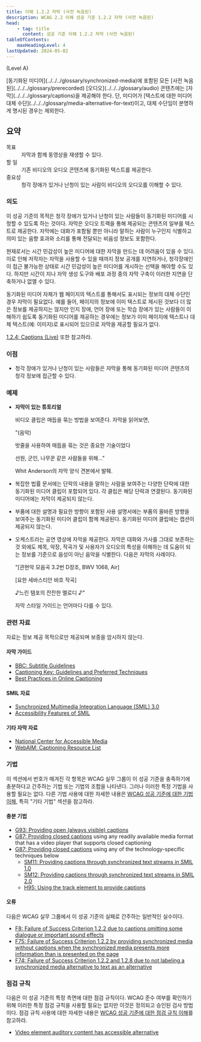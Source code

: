 ```yaml
---
title: 이해 1.2.2 자막 (사전 녹음된)
description: WCAG 2.2 이해 성공 기준 1.2.2 자막 (사전 녹음된)
head:
    - tag: title
      content: 성공 기준 이해 1.2.2 자막 (사전 녹음된)
tableOfContents:
    maxHeadingLevel: 4
lastUpdated: 2024-05-02
---
```



(Level A)

<Card title="성공 기준(SC)">
[동기화된 미디어](../../../glossary/synchronized-media)에 포함된 모든 [사전 녹음된](../../../glossary/prerecorded) [오디오](../../../glossary/audio) 콘텐츠에는 [자막](../../../glossary/captions)을 제공해야 한다. 단, 미디어가 [텍스트에 대한 미디어 대체 수단](../../../glossary/media-alternative-for-text)이고, 대체 수단임이 분명하게 명시된 경우는 제외한다.
</Card>

## 요약

<dl>
<dt>목표</dt>
<dd>자막과 함께 동영상을 재생할 수 있다.</dd>
<dt>할 일</dt>
<dd>기존 비디오의 오디오 콘텐츠에 동기화된 텍스트를 제공한다.</dd>
<dt>중요성</dt>
<dd>청각 장애가 있거나 난청이 있는 사람이 비디오의 오디오를 이해할 수 있다.</dd>
</dl>

### 의도

이 성공 기준의 목적은 청각 장애가 있거나 난청이 있는 사람들이 동기화된 미디어를 시청할 수 있도록 하는 것이다. 자막은 오디오 트랙을 통해 제공되는 콘텐츠의 일부를 텍스트로 제공한다. 자막에는 대화가 포함될 뿐만 아니라 말하는 사람이 누구인지 식별하고 의미 있는 음향 효과와 소리를 통해 전달되는 비음성 정보도 포함한다.

현재로서는 시간 민감성이 높은 미디어에 대한 자막을 만드는 데 어려움이 있을 수 있다. 이로 인해 저작자는 자막을 사용할 수 있을 때까지 정보 공개를 지연하거나, 청각장애인이 접근 불가능한 상태로 시간 민감성이 높은 미디어를 게시하는 선택을 해야할 수도 있다. 하지만 시간이 지나 자막 생성 도구와 배포 과정 중의 자막 구축이 이러한 지연을 단축하거나 없앨 수 있다.

동기화된 미디어 자체가 웹 페이지의 텍스트를 통해서도 표시되는 정보의 대체 수단인 경우 자막이 필요없다. 예를 들어, 페이지의 정보에 이미 텍스트로 제시된 것보다 더 많은 정보를 제공하지는 않지만 인지 장애, 언어 장애 또는 학습 장애가 있는 사람들이 이해하기 쉽도록 동기화된 미디어를 제공하는 경우에는 정보가 이미 페이지에 텍스트나 대체 텍스트(예: 이미지)로 표시되어 있으므로 자막을 제공할 필요가 없다.

[1.2.4: Captions (Live)](../captions-live) 또한 참고하라.

### 이점

*   청각 장애가 있거나 난청이 있는 사람들은 자막을 통해 동기화된 미디어 콘텐츠의 청각 정보에 접근할 수 있다.

### 예제

*   **자막이 있는 튜토리얼**
    
    비디오 클립은 매듭을 묶는 방법을 보여준다. 자막을 읽어보면,
    
    "(음악)
    
    밧줄을 사용하여 매듭을 묶는 것은 중요한 기술이었다
    
    선원, 군인, 나무꾼 같은 사람들을 위해..."
    
    Whit Anderson의 자막 양식 견본에서 발췌.
    
*   복잡한 법률 문서에는 단락의 내용을 말하는 사람을 보여주는 다양한 단락에 대한 동기화된 미디어 클립이 포함되어 있다. 각 클립은 해당 단락과 연결된다. 동기화된 미디어에는 자막이 제공되지 않는다.
*   부품에 대한 설명과 필요한 방향이 포함된 사용 설명서에는 부품의 올바른 방향을 보여주는 동기화된 미디어 클립이 함께 제공된다. 동기화된 미디어 클립에는 캡션이 제공되지 않는다.
*   오케스트라는 공연 영상에 자막을 제공한다. 자막은 대화와 가사를 그대로 보존하는 것 외에도 제목, 악장, 작곡가 및 사용자가 오디오의 특성을 이해하는 데 도움이 되는 정보를 기준으로 음성이 아닌 음악을 식별한다. 다음은 자막의 사례이다.

    "\[관현악 모음곡 3.2번 D장조, BWV 1068, Air\]

    \[요한 세바스티안 바흐 작곡\]

    ♪느린 템포의 잔잔한 멜로디 ♪"

    <Card title="참고">
    자막 스타일 가이드는 언어마다 다를 수 있다.
    </Card>

### 관련 자료

자료는 정보 제공 목적으로만 제공되며 보증을 암시하지 않는다.

#### 자막 가이드

*   [BBC: Subtitle Guidelines](https://www.bbc.co.uk/accessibility/forproducts/guides/subtitles/)
*   [Captioning Key: Guidelines and Preferred Techniques](https://dcmp.org/learn/captioningkey)
*   [Best Practices in Online Captioning](https://joeclark.org/access/captioning/bpoc/)

#### SMIL 자료

*   [Synchronized Multimedia Integration Language (SMIL) 3.0](https://www.w3.org/TR/SMIL/)
*   [Accessibility Features of SMIL](https://www.w3.org/TR/SMIL-access/)

#### 기타 자막 자료

*   [National Center for Accessible Media](https://www.wgbh.org/foundation/what-we-do/ncam)
*   [WebAIM: Captioning Resource List](https://webaim.org/techniques/captions/)

### 기법

이 섹션에서 번호가 매겨진 각 항목은 WCAG 실무 그룹이 이 성공 기준을 충족하기에 충분하다고 간주하는 기법 또는 기법의 조합을 나타낸다. 그러나 이러한 특정 기법을 사용할 필요는 없다. 다른 기법 사용에 대한 자세한 내용은 [WCAG 성공 기준에 대한 기법 이해](../understanding-techniques), 특히 "기타 기법" 섹션을 참고하라.

#### 충분 기법

*   [G93: Providing open (always visible) captions](https://www.w3.org/WAI/WCAG22/Techniques/general/G93)
*   [G87: Providing closed captions](https://www.w3.org/WAI/WCAG22/Techniques/general/G87) using any readily available media format that has a video player that supports closed captioning
*   [G87: Providing closed captions](https://www.w3.org/WAI/WCAG22/Techniques/general/G87) using any of the technology-specific techniques below
    *   [SM11: Providing captions through synchronized text streams in SMIL 1.0](https://www.w3.org/WAI/WCAG22/Techniques/smil/SM11)
    *   [SM12: Providing captions through synchronized text streams in SMIL 2.0](https://www.w3.org/WAI/WCAG22/Techniques/smil/SM12)
    *   [H95: Using the track element to provide captions](https://www.w3.org/WAI/WCAG22/Techniques/html/H95)

#### 오류

다음은 WCAG 실무 그룹에서 이 성공 기준의 실패로 간주하는 일반적인 실수이다.

*   [F8: Failure of Success Criterion 1.2.2 due to captions omitting some dialogue or important sound effects](https://www.w3.org/WAI/WCAG22/Techniques/failures/F8)
*   [F75: Failure of Success Criterion 1.2.2 by providing synchronized media without captions when the synchronized media presents more information than is presented on the page](https://www.w3.org/WAI/WCAG22/Techniques/failures/F75)
*   [F74: Failure of Success Criterion 1.2.2 and 1.2.8 due to not labeling a synchronized media alternative to text as an alternative](https://www.w3.org/WAI/WCAG22/Techniques/failures/F74)

### 점검 규칙

다음은 이 성공 기준의 특정 측면에 대한 점검 규칙이다. WCAG 준수 여부를 확인하기 위해 이러한 특정 점검 규칙을 사용할 필요는 없지만 이것은 정의되고 승인된 검사 방법이다. 점검 규칙 사용에 대한 자세한 내용은 [WCAG 성공 기준에 대한 점검 규칙 이해](../understanding-act-rules)를 참고하라.

*   [Video element auditory content has accessible alternative](https://www.w3.org/WAI/standards-guidelines/act/rules/eac66b/proposed/)

